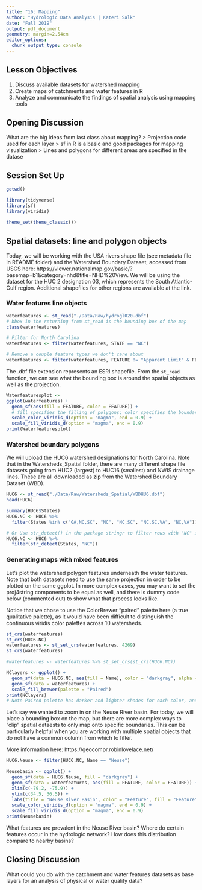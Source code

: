 ```yaml
---
title: "16: Mapping"
author: "Hydrologic Data Analysis | Kateri Salk"
date: "Fall 2019"
output: pdf_document
geometry: margin=2.54cm
editor_options: 
  chunk_output_type: console
---
```


## Lesson Objectives
1. Discuss available datasets for watershed mapping
2. Create maps of catchments and water features in R
3. Analyze and communicate the findings of spatial analysis using mapping tools

## Opening Discussion

What are the big ideas from last class about mapping?
> Projection code used for each layer
> sf in R is a basic and good packages for mapping visualization
> Lines and polygons for different areas are specified in the datase

## Session Set Up

```r
getwd()

library(tidyverse)
library(sf)
library(viridis)

theme_set(theme_classic())
```

## Spatial datasets: line and polygon objects

Today, we will be working with the USA rivers shape file (see metadata file in README folder) and the Watershed Boundary Dataset, accessed from USGS here: https://viewer.nationalmap.gov/basic/?basemap=b1&category=nhd&title=NHD%20View. We will be using the dataset for the HUC 2 designation 03, which represents the South Atlantic-Gulf region. Additional shapefiles for other regions are available at the link. 

### Water features line objects
```r
waterfeatures <- st_read("./Data/Raw/hydrogl020.dbf")
# bbox in the returning from st_read is the bounding box of the map
class(waterfeatures)

# Filter for North Carolina
waterfeatures <- filter(waterfeatures, STATE == "NC")

# Remove a couple feature types we don't care about
waterfeatures <- filter(waterfeatures, FEATURE != "Apparent Limit" & FEATURE != "Closure Line")
```

The .dbf file extension represents an ESRI shapefile. From the `st_read` function, we can see what the bounding box is around the spatial objects as well as the projection.

```r
Waterfeaturesplot <- 
ggplot(waterfeatures) +
  geom_sf(aes(fill = FEATURE, color = FEATURE)) + 
  # fill specifies the filling of polygons; color specifies the boundary
  scale_color_viridis_d(option = "magma", end = 0.9) + 
  scale_fill_viridis_d(option = "magma", end = 0.9)
print(Waterfeaturesplot)

```

### Watershed boundary polygons

We will upload the HUC6 watershed designations for North Carolina. Note that in the Watersheds_Spatial folder, there are many different shape file datasets going from HUC2 (largest) to HUC16 (smallest) and NWIS drainage lines. These are all downloaded as zip from the Watershed Boundary Dataset (WBD).
```r
HUC6 <- st_read("./Data/Raw/Watersheds_Spatial/WBDHU6.dbf")
head(HUC6)

summary(HUC6$States)
HUC6.NC <- HUC6 %>%
  filter(States %in% c("GA,NC,SC", "NC", "NC,SC", "NC,SC,VA", "NC,VA"))

# Or Use str_detect() in the package stringr to filter rows with "NC" in States column
HUC6.NC <- HUC6 %>%
  filter(str_detect(States, "NC"))


```

### Generating maps with mixed features

Let's plot the watershed polygon features underneath the water features. Note that both datasets need to use the same projection in order to be plotted on the same ggplot. In more complex cases, you may want to set the proj4string components to be equal as well, and there is dummy code below (commented out) to show what that process looks like.

Notice that we chose to use the ColorBrewer "paired" palette here (a true qualitative palette), as it would have been difficult to distinguish the continuous viridis color palettes across 10 watersheds.

```r
st_crs(waterfeatures)
st_crs(HUC6.NC)
waterfeatures <- st_set_crs(waterfeatures, 4269)
st_crs(waterfeatures)

#waterfeatures <- waterfeatures %>% st_set_crs(st_crs(HUC6.NC))

NClayers <- ggplot() +
  geom_sf(data = HUC6.NC, aes(fill = Name), color = "darkgray", alpha = 0.5) +
  geom_sf(data = waterfeatures) +
  scale_fill_brewer(palette = "Paired")
print(NClayers)
# Note Paired palette has darker and lighter shades for each color, and may by misleading that the ares of the same color but different shades are somehow related

```

Let's say we wanted to zoom in on the Neuse River basin. For today, we will place a bounding box on the map, but there are more complex ways to "clip" spatial dataests to only map onto specific boundaries. This can be particularly helpful when you are working with multiple spatial objects that do not have a common column from which to filter. 

More information here: https://geocompr.robinlovelace.net/

```r
HUC6.Neuse <- filter(HUC6.NC, Name == "Neuse")

Neusebasin <- ggplot() +
  geom_sf(data = HUC6.Neuse, fill = "darkgray") +
  geom_sf(data = waterfeatures, aes(fill = FEATURE, color = FEATURE)) +
  xlim(c(-79.2, -75.9)) +
  ylim(c(34.5, 36.5)) +
  labs(title = "Neuse River Basin", color = "Feature", fill = "Feature") +
  scale_color_viridis_d(option = "magma", end = 0.9) +
  scale_fill_viridis_d(option = "magma", end = 0.9)
print(Neusebasin)
```

What features are prevalent in the Neuse River basin? Where do certain features occur in the hydrologic network? How does this distribution compare to nearby basins?

> 

## Closing Discussion

What could you do with the catchment and water features datasets as base layers for an analysis of physical or water quality data?
